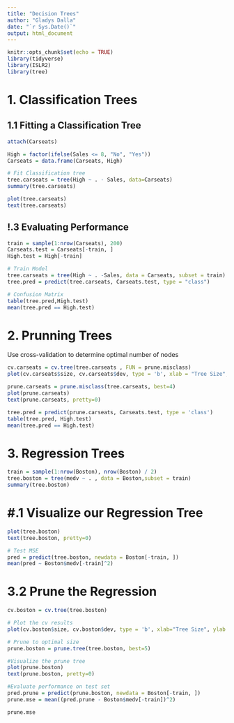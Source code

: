 ```yaml
---
title: "Decision Trees"
author: "Gladys Dalla"
date: "`r Sys.Date()`"
output: html_document
---
```


```r
knitr::opts_chunk$set(echo = TRUE)
library(tidyverse)
library(ISLR2)
library(tree)
```

# 1. Classification Trees

## 1.1 Fitting a Classification Tree
```r
attach(Carseats)

High = factor(ifelse(Sales <= 8, "No", "Yes"))
Carseats = data.frame(Carseats, High)

# Fit Classification tree
tree.carseats = tree(High ~ . - Sales, data=Carseats)
summary(tree.carseats)

```

```r
plot(tree.carseats)
text(tree.carseats)
```
## !.3 Evaluating Performance

```r
train = sample(1:nrow(Carseats), 200)
Carseats.test = Carseats[-train, ]
High.test = High[-train]

# Train Model
tree.carseats = tree(High ~ . -Sales, data = Carseats, subset = train)
tree.pred = predict(tree.carseats, Carseats.test, type = "class")

# Confusion Matrix
table(tree.pred,High.test)
mean(tree.pred == High.test)
```
# 2. Prunning Trees
Use cross-validation to determine optimal number of nodes

```r
cv.carseats = cv.tree(tree.carseats , FUN = prune.misclass)
plot(cv.carseats$size, cv.carseats$dev, type = 'b', xlab = "Tree Size", ylab="Cross-Validation Error")
```
```r
prune.carseats = prune.misclass(tree.carseats, best=4)
plot(prune.carseats)
text(prune.carseats, pretty=0)

```


```r
tree.pred = predict(prune.carseats, Carseats.test, type = 'class')
table(tree.pred, High.test)
mean(tree.pred == High.test)
```
# 3. Regression Trees

```r
train = sample(1:nrow(Boston), nrow(Boston) / 2)
tree.boston = tree(medv ~ . , data = Boston,subset = train)
summary(tree.boston)
```

# #.1 Visualize our Regression Tree
```r
plot(tree.boston)
text(tree.boston, pretty=0)

# Test MSE
pred = predict(tree.boston, newdata = Boston[-train, ])
mean(pred ~ Boston$medv[-train]^2)
```
# 3.2 Prune the Regression

```r
cv.boston = cv.tree(tree.boston)

# Plot the cv results
plot(cv.boston$size, cv.boston$dev, type = 'b', xlab="Tree Size", ylab = "Cross-validation Erro")
```


```r
# Prune to optimal size
prune.boston = prune.tree(tree.boston, best=5)

#Visualize the prune tree
plot(prune.boston)
text(prune.boston, pretty=0)
```


```r
#Evaluate performance on test set
pred.prune = predict(prune.boston, newdata = Boston[-train, ])
prune.mse = mean((pred.prune - Boston$medv[-train])^2)

prune.mse
```



